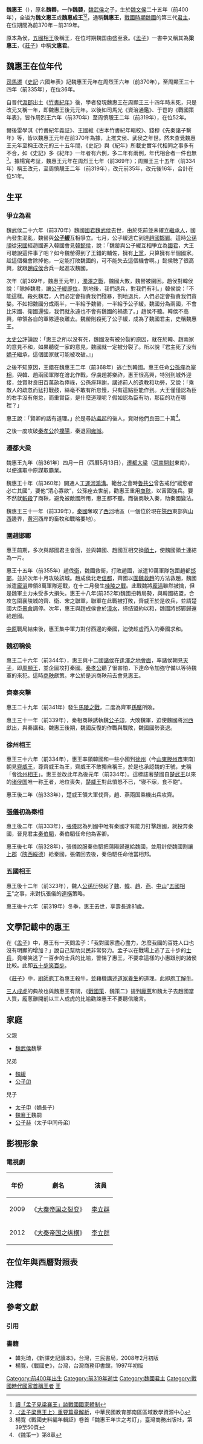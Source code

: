 {{Emperorcn box
|圖像 = 
|名稱 = 魏惠王
|姓名 = 魏罃，一名嬰
|謚號 = 文惠王、惠成王
|陵墓 = 今[[河南省|河南省]][[衛輝市|衛輝市]][[孙杏村鎮|孙杏村鎮]]汲城村
|政權 = [[魏國_(戰國)|魏國]]
|出生日期 = 前400年
|逝世日期=前319年
|在位 = 前369年－前319年，前334年改年稱後元年
|父 = [[魏武侯|魏武侯]]
|母 = 不明
|年號 = 無
}}

'''魏惠王'''（{{bd|前400年||前319年||catIdx=W魏}}），原名'''魏罃'''，一作'''魏嬰'''，[[魏武侯|魏武侯]]之子，生於[[魏文侯|魏文侯]]二十五年（前400年），全谥为'''魏文惠王'''或'''魏惠成王'''<ref>[http://kan.blog.ntu.edu.tw/2020/10/14/%E8%AE%80%E3%80%8C%E5%AD%9F%E5%AD%90%E8%A6%8B%E6%A2%81%E8%A5%84%E7%8E%8B%E3%80%8D%E8%AB%87%E6%88%B0%E5%9C%8B%E5%9C%8B%E5%AE%B6%E9%AB%94%E5%88%B6/ 讀「孟子見梁襄王」談戰國國家體制]</ref><ref>[http://cs.sttlrc.kuas.edu.tw/pluginfile.php/10661/mod_resource/content/1/%E3%80%8A%E5%AD%9F%E5%AD%90%E3%80%8B%E9%87%8D%E8%A6%81%E7%AF%87%E7%AB%A0%E9%81%B8%E8%AE%80%E8%AA%B2%E7%A8%8B%E2%94%80%E5%96%AE%E5%85%833%E2%94%80%E3%80%88%E6%A2%81%E6%83%A0%E7%8E%8B%E4%B8%8A%E3%80%89%E9%87%8D%E8%A6%81%E7%AF%87%E7%AB%A0%E8%A7%A3%E6%9E%90.pdf 〈孟子梁惠王上〉重要篇章解析]{{Dead link|date=2020年4月 |bot=InternetArchiveBot |fix-attempted=yes }}，中華民國教育部南區區域教學資源中心</ref>，通稱'''魏惠王'''，[[戰國時期|戰國時期]][[魏国_(战国)|魏國]]的第三代[[君主|君主]]，在位期間為前370年－前319年。{{noteTag|《史記》誤將在位年作前370年－前335年，此從[[楊寬|楊寬]]等學者的考証。}}

原本為侯，[[五國相王|五國相王]]後稱王，在位时期魏国由盛至衰。《[[孟子_(書)|孟子]]》一書中又稱其為'''梁惠王'''，《[[莊子_(書)|莊子]]》中稱'''文惠君'''。

== 魏惠王在位年代 ==
[[司馬遷|司馬遷]]《[[史記|史記]]·六國年表》記魏惠王元年在周烈王六年（前370年），至周顯王三十四年（前335年），在位36年。

自晉代[[汲郡|汲郡]]出土《[[竹書紀年|竹書紀年]]》後，學者發現魏惠王在周顯王三十四年時未死，只是改元又稱一年，即魏惠王後元元年。以後如司馬光《資治通鑑》、于鬯的《戰國策年表》，皆作周烈王六年（前370年）至周慎靚王二年（前319年），在位52年。

爾後雷學淇《竹書紀年義証》、王國維《古本竹書紀年輯校》、錢穆《先秦諸子繫年》等，皆以魏惠王元年在前370年為據，上推文侯、武侯之年世。然未查覺魏惠王元年至稱王改元的三十五年間，《史記》與《紀年》所載史實年代相同之事多有不合，如《史記》多《紀年》一年者有六例，多二年有兩例，年代相合者一件也無<ref>楊寬《戰國史料編年輯証》卷首「魏惠王年世之考訂」，臺灣商務出版社，第39至50頁</ref>。據楊寬考証，魏惠王元年在周烈王七年（前369年）；周顯王三十五年（前334年）稱王改元，至周慎靚王二年（前319年），改元前35年，改元後16年，合計在位51年。

== 生平 ==

=== 爭立為君 ===
魏武侯二十六年（前370年）魏國[[國君|國君]][[魏武侯|魏武侯]]去世，由於死前並未確立[[繼承人|繼承人]]，國內發生混亂，魏罃與'''[[魏緩|公子緩]]'''{{noteTag|《[[史記|史記]]》作公中緩，《[[竹書紀年|竹書紀年]]》作公子緩，據考証以竹書是。}}互相爭立。七月，公子緩逃亡到達[[趙國|趙國]][[邯鄲|邯鄲]]。這時[[公孫頎|公孫頎]]從[[宋國|宋國]]經趙國進入韓國會見[[韓懿侯|韓懿侯]]，說：「魏罃與公子緩互相爭立為[[國君|國君]]，大王可聴說這件事了吧？如今魏罃得到了王錯的輔佐，擁有[[上黨|上黨]]，只算擁有半個國家。趁這個機會除掉他，一定能打敗魏國的，可不能失去這個機會啊。」懿侯聴了很高興，就跟[[趙成侯|趙成侯]]合兵一起進攻魏國。

次年（前369年，魏惠王元年），[[濁澤之戰|濁澤之戰]]，魏國大敗，魏罃被圍困。趙侯對韓侯說：「除掉魏君，讓[[公子緩|公子緩]][[即位|即位]]，割地後，我們退兵，對我們有利。」韓侯說：「不能這樣。殺死魏君，人們必定會指責我們殘暴，割地退兵，人們必定會指責我們貪婪。不如把魏國分成兩半，一半給予魏罃，一半給予公子緩。魏國分為兩國，不會比宋國、衛國還強，我們就永遠也不會有魏國的禍患了。」趙侯不聽。韓侯不高興，帶領各自的軍隊連夜離去。魏罃則殺死了公子緩，成為了魏國君主，史稱魏惠王。

[[太史公|太史公]]評論說：「惠王之所以没有死，魏國没有被分裂的原因，就在於韓、趙兩家的意見不和，如果聽從一家的意見，魏國就一定被分裂了。所以說『君主死了没有[[嫡子|嫡子]]繼承，這個國家就可能被攻破。』」

之後不知原因，王錯在魏惠王二年（前368年）逃亡到韓國。惠王任命[[公孫痤|公孫痤]]為[[宰相|宰相]]，與韓、趙兩國軍隊在澮北作戰，俘虜趙將樂祚，惠王很高興，特別到城外迎接，並賞財良田百萬畝為俸祿，公孫痤拜謝，講述前人的遺教和功勞，又說：「乘敵人的疏忽而猛打戰鼓，絲毫不敢有所怠慢，只有這點臣能作到。大王僅僅認為臣的右手沒有倦怠，而重賞臣，是什麼道理呢？假如認為臣有功，那臣的功在哪裡？」

惠王說：「賢卿的話有道理。」於是尋訪[[吳起|吳起]]的後人，賞財他們良田二十萬<ref>《魏策一》第8章</ref>。

之後一度攻破[[秦孝公|秦孝公]]於[[櫟陽|櫟陽]]，秦退回[[雍城|雍城]]。

=== 遷都大梁 ===
魏惠王九年（前361年）四月一日（西曆5月13日），[[遷都|遷都]][[大梁|大梁]]（[[河南|河南]][[開封|開封]]東南）{{noteTag|《[[水經注|水經注]]》引《[[紀年|紀年]]》作“六年四月甲寅”，是夏曆4月13日，儒略曆5月29日。《魏世家》集解引《紀年》作“九年四月甲寅”，是夏曆4月1日，儒略曆5月13日，若以當時國際形勢來看，當以九年為正，此從《魏世家》。}}，以便進取中原謀取霸業。

魏惠王十年（前360年）開通人工[[運河|運河]][[鴻溝|鴻溝]]。範台之會時[[魯共公|魯共公]]曾告戒他“縱慾者必亡其國”，要他“清心寡欲”，公孫痤去世前，勸惠王重用[[商鞅|商鞅]]，以富國強兵。要不然就[[斬殺|斬殺]]了商鞅，避免被敵國所用，惠王都不聽。而後商鞅入秦，助秦國變法。

魏惠王三十一年（前339年），[[秦國|秦國]]奪取了[[西河郡_(魏國)|西河]]地區（一個位於現在[[陝西|陝西]]東部與[[山西|山西]]邊界，[[黄河|黄河]]西岸的畜牧和戰略要地）。

=== 圍趙邯鄲 ===
惠王前期，多次與鄰國君主會面，並與韓國、趙國互相交換[[領土|領土]]，使魏國領土連結為一片。

惠王十五年（前355年）趙伐[[衛國|衛]]，魏國救衛，打敗趙國，派遣10萬軍隊包圍趙都[[邯鄲|邯鄲]]，並於次年十月攻破該城。趙成侯北走[[信都|信都]]，齊國以[[圍魏救趙|圍魏救趙]]的方法救趙，魏國派遣[[龐涓|龐涓]]帶領8萬軍隊迎戰，在十二月發生[[桂陵之戰|桂陵之戰]]。此戰魏將[[龐涓|龐涓]]雖然被擒，但是魏軍主力未受多大損失。惠王十八年(前352年)魏國扭轉局勢，與韓國結盟，合攻包圍襄陵城的齊、衛、宋之聯軍，聯軍在此戰被打敗，齊威王於是收兵，並請楚國大臣[[景舍|景舍]]調停。次年，惠王與趙成侯會於[[漳水|漳水]]，缔结盟約以和，魏國將邯鄲歸還給趙國。

[[中原|中原]]戰局結束後，惠王集中軍力對付西邊的秦國，迫使趁虛而入的秦國求和。

=== 魏初稱侯 ===
惠王二十六年（前344年），惠王與十二國[[諸侯|諸侯]]在[[逢澤之會|逢澤之地會面]]，率諸侯朝見[[天子|天子]]，即[[東周|周]][[周顯王|顯王]]，並企圖攻打秦國。[[秦孝公|秦孝公]]聽了很害怕，下達命令加強守備以等待魏軍的來犯。這時[[商鞅|商鞅]]獻策。孝公於是派商鞅前去會見惠王。

=== 齊秦夾擊 ===
惠王二十九年（前341年）發生[[馬陵之戰|馬陵之戰]]，二度為齊軍[[孫臏|孫臏]]所敗。

惠王三十一年（前339年），秦相商鞅誘執魏[[公子卬_(魏国)|公子卬]]，大敗魏軍，迫使魏國將[[河西|河西]]獻出，與秦講和。魏惠王後期，魏國反復的作戰與戰敗，魏國國勢衰退。

=== 徐州相王 ===
惠王三十六年（前334年），惠王率領韓國和一些小國到[[徐州_(九州)|徐州]]（今[[山東|山東]][[滕州市|滕州市]]東南）朝見[[齊威王|齊威王]]，尊齊威王為王，齊威王不敢獨自稱王，於是也承認魏的王號，史稱「會[[徐州相王|徐州相王]]」。惠王並改此年為後元年（前334年）。這標誌著楚國自[[楚武王|楚武王]]以來的[[诸侯国|诸侯国]]唯一称[[王|王]]者，地位喪失，[[楚威王|楚威王]]對此憤怒不已，“寝不寐，食不飽”。

惠王後二年（前333年），楚威王領大軍伐齊，趙、燕兩国乘機出兵攻齊。

=== [[張儀|張儀]]初為秦相 ===
惠王後二年（前333年），[[張儀|張儀]]認為列國中唯有秦國才有能力打擊趙國，就投奔秦國，晉見君主[[秦惠文王|秦伯駟]]，秦伯駟任命他為客卿。

惠王後七年（前328年），張儀說服秦伯駟把蒲陽歸還給魏國，並用計使魏國割讓[[上郡|上郡]]（[[陝西|陝西]][[綏德|綏德]]）給秦國，張儀回去後，秦伯駟任命他當相邦。

=== 五國相王 ===
惠王後十二年（前323年），魏人[[公孫衍|公孫衍]]發起了[[魏|魏]]、[[韓|韓]]、[[趙|趙]]、[[燕|燕]]、[[中山國|中山]]“[[五國相王|五國相王]]”之事，來對抗張儀的[[連橫|連橫]]策略。

惠王後十六年（前319年）冬季，惠王去世，享壽長達81歲。

== 文學記載中的惠王 ==
在《[[孟子_(著作)|孟子]]》中，惠王有一天問孟子：「我對國家盡心盡力，怎麼我國的百姓人口也沒有明顯的增加？」說自己幫助災民非常努力。孟子以在戰場上逃了五十步的[[士兵|士兵]]，竟嘲笑逃了一百步的士兵的比喻，警惕了惠王，不要拿這樣的小惠跟別的諸侯比較。此即[[五十步笑百步|五十步笑百步]]。

《[[南華經|莊子]]》中，[[廚師|廚師]][[庖丁|庖丁]]為惠王殺牛，並藉機講述[[道家|道家]][[養生|養生]]的道理。此即[[庖丁解牛|庖丁解牛]]。

[[三人成虎|三人成虎]]的典故也與魏惠王有關，《[[戰國策|戰國策]]．魏策二》提到[[龐蔥|龐蔥]]和魏太子去趙國當人質，龐蔥離開前以三人成虎的比喻勸諫惠王不要聽信讒言。

== 家庭 ==
; 父親
* [[魏武侯|魏武侯]]魏擊

; 兄弟
* [[魏緩|魏緩]]
* [[公子卬_(魏国)|公子卬]]

; 兒子
* [[太子申|太子申]]（嫡長子）
* [[魏襄王|魏襄王]]魏嗣
* [[公子赫|公子赫]]（太子申同母弟）

== 影视形象 ==
===電視劇===
{| class="wikitable"
!年份
!劇名
!演員
|-
|2009||《[[大秦帝国之裂变|大秦帝国之裂变]]》||[[李立群|李立群]]
|-
|2012||《[[大秦帝国之纵横|大秦帝国之纵横]]》||[[李立群|李立群]]
|}

== 在位年與西曆對照表 ==
{{main|魏國紀年#魏惠王}}

== 注釋 ==
{{NoteFoot}}

== 參考文獻 ==
=== 引用 ===
{{Reflist}}

=== 書籍 ===
* 韓兆琦，《新譯史記讀本》，台灣，三民書局，2008年2月初版
* 楊寬，《戰國史》，台灣，台灣商務印書館，1997年初版

{{start box}}
{{s-before|[[魏武侯|魏武侯]]}}
{{s-title|[[魏國|魏國]]第三代君主|前370年－前319年}}
{{s-after|[[魏襄王|魏襄王]]}}
{{end box}}
{{魏国君主}}
{{Portal bar|中國|社會|政治|戰國|歷史|人物}}
[[Category:前400年出生|Category:前400年出生]]
[[Category:前319年逝世|Category:前319年逝世]]
[[Category:魏國君主|Category:魏國君主]]
[[Category:戰國時代國家首稱王者|Category:戰國時代國家首稱王者]]
[[Category:諡威|王]]